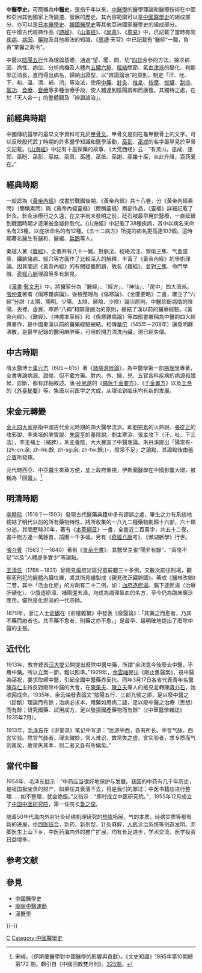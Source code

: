 {{otheruses|中國醫學史}}
{{中醫學}}
'''中醫學史'''，可簡稱為'''中醫史'''，是指千年以來，[[中醫學|中醫學]]的醫學理論和醫療技術在中國和亞洲其他國家上所變遷、發展的歷史。其內容範圍可以是[[中國醫學史|中國醫學史]]的組成部分，亦可以是[[日本醫學史|日本醫學史]]、[[韓國醫學史|韓國醫學史]]等其他亞洲國家醫學史的組成部分。<br>
在中國古代經典作品《[[詩經|詩經]]》、《[[山海經|山海經]]》、《[[尚書|尚書]]》、《[[周易|周易]]》中，已記載了當時有關[[疾病|疾病]]、[[病因|病因]]、[[藥物|藥物]]及其他療法的知識。《[[周禮|周禮]]·天官》中已記載有“醫師”一職，負責“掌醫之政令”。

中醫以[[陰陽五行|陰陽五行]]作為理論基礎，通過“望、聞、問、切”[[四診|四診]]合參的方法，探求病因、病性、病位、分析病機及人體內[[五臟|五臟]][[六腑|六腑]]、[[經絡|經絡]]關節、氣血[[津液|津液]]的變化、判斷邪正消長，進而得出病名，歸納出證型，以“辨證論治”的原則，制定「汗、吐、下、和、溫、清、補、消」等治法，使用[[中藥|中藥]]、[[針灸|針灸]]、[[推拿|推拿]]、[[按摩|按摩]]、[[拔罐|拔罐]]、[[刮痧|刮痧]]、[[氣功|氣功]]、[[食療|食療]]、[[音療|音療]]等多種治療手段，使人體達到陰陽調和而康復。其獨特之處，在於「天人合一」的整體觀及「辨證論治」。

==前經典時期==
中國傳統醫學的最早文字資料可見於[[甲骨文|甲骨文]]。甲骨文是刻在龜甲獸骨上的文字。可以反映殷代武丁時期的許多醫學知識和醫學活動，[[巫彭|巫彭]]、[[巫咸|巫咸]]的名字最早見於甲骨文記載。《[[山海經|山海經]]》中記有十巫採藥的故事，《大荒西经》云：“有灵山，巫咸、巫即、巫盼、巫彭、巫姑、巫真、巫禮、巫抵、巫謝、巫羅十巫，从此升降，百药爰在。”

==經典時期==
一般認為《[[黃帝內經|黃帝內經]]》成書於戰國後期，《黃帝內經》共十八卷，分《黃帝內經素問》（簡稱素問）與《黃帝內經靈樞》（簡稱靈樞）兩部作品，《靈樞》詳細記載了針灸。針灸治療行之久遠，在文字尚未發明之前，砭石被最早用於醫療，一直延續到戰國時期才逐漸被金屬針取代。《山海經》中記載了38種疾病，其中以病名來命名有23種，以症狀命名的有12種。《五十二病方》所提的病名更高達103個。這時期著名醫生有醫和、醫緩、[[扁鵲|扁鵲]]等人。

秦越人著《[[難經|難經]]》，全書共有八十一難。對脈法、經絡流注、營衛三焦、气血盛衰、臟腑諸病、經穴等方面作了比較深入的解釋，丰富了《黃帝內經》的學術理論。因其闡述《黃帝內經》的有關疑難問題，故名《難經》。並對[[三焦|三焦]]、命門學說、[[奇經八脈|奇經八脈]]理論等多有創見。

《[[漢書|漢書]]·[[藝文志|藝文志]]》中，將醫家分為「醫經」、「經方」、「神仙」、「房中」四大流派。[[張仲景|張仲景]]著有《傷寒雜病論》，後檢整理為《傷寒論》、《金匱要略》二書，確立了“六經”分證（太陽、陽明、少陽、太陰、厥陰、少陰）論治原則，中醫診斷病情的陰陽、表裡、虛實、寒熱“八綱”和辯證施治的原則，總結了漢以前的醫療經驗。《黃帝內經》、《難經》、《神農本草經》和《傷寒雜病論》等四部書被稱為中醫的四大經典著作，是中國秦漢以前的醫藥經驗總結。相傳[[華佗|華佗]]（145年－208年）還發明麻沸散，是最早記錄的醫用麻醉藥，可用於開刀清洗內臟，現已經失傳。

==中古時期==
隋太醫博士[[巢元方|巢元方]]（605－615）著《[[諸病源候論|諸病源候論]]》，為中醫學第一部[[病理學|病理學]]專著，全書專論病源、證候、但不載方藥。對內、外、婦、兒、五官各科疾病的病源和證候、診斷，都有詳細敘述。唐·[[孙思邈|孙思邈]]的《[[備急千金要方|備急千金要方]]》、《[[千金翼方|千金翼方]]》以及[[王焘|王焘]]的《[[外臺秘要|外臺秘要]]》等，集唐以前医学之大成，从理论到临床均有新的发展。

==宋金元轉變==
[[金元四大家|金元四大家]]是指中國古代金元時期的四大醫學流派。即[[劉完素|劉完素]]的火熱說、[[張從正|張從正]]的攻邪說、李東垣的脾胃說、[[朱震亨|朱震亨]]的養陰說。劉主寒涼，張主攻下（汗、吐、下三法），李主補土（補脾），朱主養陰，大大豐富了中醫理論。朱丹溪提出「陽常有-{zh-cn:余; zh-hk:餘; zh-sg:余; zh-tw:餘;}-，陰常不足」之論點，其論點後由[[張介賓|張介賓]]所發揮。

元代時西亞、中亞醫生來華方便，加上政府重視，伊斯蘭醫學在中國影響大增，被稱為「回醫」。<ref>宋峴。〈伊斯蘭醫學對中國醫學的影響與貢獻〉。《文史知識》1995年第10期總第172
期。轉引自《中國回教雙月刊》。[ftp://61.219.21.199/bimonthly/325.rar 325期]{{dead link|date=2017年11月 |bot=InternetArchiveBot |fix-attempted=yes }}。</ref>

==明清時期==
[[李時珍|李時珍]]（1518？—1593）發現古代醫藥典籍中多有謬誤之處，畢生之力有系統地總結了明代以前的所有藥物特性，將所收集的一八九二種藥物劃歸十六部，六十類分述。其間歷時30年，著有《[[本草綱目|本草綱目]]》一書，全書近二百萬字，共五十二卷。書中附方達一萬餘首，插圖一千多幅。另有《[[奇經八脈|奇經八脈]]考》、《瀕湖脈學》行世。

[[張介賓|張介賓]]（1563？—1640）著有《[[景岳全書|景岳全書]]》，其醫學主張“陽非有餘”、“真陰不足”以及“人體虛多實少”等論點。

[[王清任|王清任]]（1768－1831）曾親見瘟疫災區兒童屍體三十多例，又數次前往刑場，觀察死刑犯的屍體內臟位置，將其所見繪製成《親見改正臟腑圖》。著成《醫林改錯》二卷，其中「活血化瘀」的方劑有二十二例，如：[[血府逐瘀湯|血府逐瘀湯]]、膈下逐瘀湯（治療肝硬化）、少腹逐瘀湯、補陽還五湯，均成為調理氣血的名方，至今仍為臨床廣泛應用。儼然是化瘀派的一代宗師。

1879年，浙江人士[[俞樾|俞樾]]在《俞樓雜纂》中發表《廢醫論》：「其藥之而愈者，乃其不藥而癒者也。其不藥不愈者，則藥之亦不愈。」是最早、最明確地提出了廢除中醫的主張。

<!--==接觸西醫==

资料暂缺，恳请补充-->

==近代化==
1913年，教育總長[[汪大燮|汪大燮]]公開提出廢除中醫中藥，所謂“余決意今後廢去中醫，不用中藥。所以立案一節，難以照準。”1929年，[[余雲岫|余雲岫]]提出《廢止舊醫案》，視中醫為巫祝，要求取締中醫，引起全國中醫藥界反抗。同年3月17日各省代表青年名醫[[陳存仁|陳存仁]]主持反對廢除中醫的大會，在[[陳果夫|陳果夫]]、[[陳立夫|陳立夫]]等人的接見並轉陳[[蔣介石|蔣介石]]，始收回成命。1935年，余云岫發表論文“陰陽五行、三部九候之謬，足以廢中醫之（診斷）理論而有餘；治病必求本，用藥如用病二語，足以廢中醫之治療（思想）而有餘；研究國藥、試用成方，足以發揚國產藥物而有餘”（《中華醫學雜誌》1935年7月）。

1913年，[[毛泽东|毛泽东]]在《讲堂录》笔记中写道：“医道中西，各有所长。中言气脉，西言实验。然言气脉者，理太微妙，常人难识，故常失之虚。言实验者，求专质而气则离矣，故常失其本，则二者又各有所偏矣。”

==當代中醫==
1954年，毛泽东批示：“中药应当很好地保护与发展。我国的中药有几千年历史，是祖国极宝贵的财产，如果任其衰落下去，将是我们的罪过；中医书籍应进行整理……如不整理，就会绝版。”又指示：“即时成立中医研究院。”，1955年12月成立了[[中国中医研究院|中国中医研究院]]，第一任院长[[鲁之俊|鲁之俊]]。

随着50年代海内外对针灸经络机理研究的[[热情|热情]]拓展，气的本质，经络实质等都有新的进展，[[中西医结合|中西医结合]]，新药，新剂型，针灸麻醉，[[人机|人机]]诊治系统等创造发明。赤脚医生上山下乡，中医药海内外的推广扩展，均有长足进步，学术交流，医学投资日益增多。

== 参考文献 ==
{{Reflist}}

==參見==
*[[中國醫學史|中國醫學史]]
*[[廢除中醫運動|廢除中醫運動]]
*[[漢醫學|漢醫學]]

{{-}}
{{中医史}}

[[Category:中醫|C]]
[[Category:中國醫學史|Category:中國醫學史]]